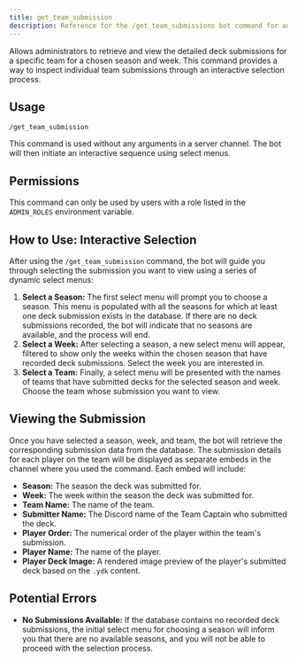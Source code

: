 ```yaml
---
title: get_team_submission
description: Reference for the /get_team_submissions bot command for administrators.
---
```


Allows administrators to retrieve and view the detailed deck submissions for a specific team for a chosen season and week. This command provides a way to inspect individual team submissions through an interactive selection process.

## Usage

```
/get_team_submission
```

This command is used without any arguments in a server channel. The bot will then initiate an interactive sequence using select menus.

## Permissions

This command can only be used by users with a role listed in the `ADMIN_ROLES` environment variable.

## How to Use: Interactive Selection

After using the `/get_team_submission` command, the bot will guide you through selecting the submission you want to view using a series of dynamic select menus:

1.  **Select a Season:** The first select menu will prompt you to choose a season. This menu is populated with all the seasons for which at least one deck submission exists in the database. If there are no deck submissions recorded, the bot will indicate that no seasons are available, and the process will end.
2.  **Select a Week:** After selecting a season, a new select menu will appear, filtered to show only the weeks within the chosen season that have recorded deck submissions. Select the week you are interested in.
3.  **Select a Team:** Finally, a select menu will be presented with the names of teams that have submitted decks for the selected season and week. Choose the team whose submission you want to view.

## Viewing the Submission

Once you have selected a season, week, and team, the bot will retrieve the corresponding submission data from the database. The submission details for each player on the team will be displayed as separate embeds in the channel where you used the command. Each embed will include:

- **Season:** The season the deck was submitted for.
- **Week:** The week within the season the deck was submitted for.
- **Team Name:** The name of the team.
- **Submitter Name:** The Discord name of the Team Captain who submitted the deck.
- **Player Order:** The numerical order of the player within the team's submission.
- **Player Name:** The name of the player.
- **Player Deck Image:** A rendered image preview of the player's submitted deck based on the `.ydk` content.

## Potential Errors

- **No Submissions Available:** If the database contains no recorded deck submissions, the initial select menu for choosing a season will inform you that there are no available seasons, and you will not be able to proceed with the selection process.
